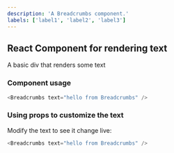 ```yaml
---
description: 'A Breadcrumbs component.'
labels: ['label1', 'label2', 'label3']
---
```



## React Component for rendering text

A basic div that renders some text

### Component usage
```js
<Breadcrumbs text="hello from Breadcrumbs" />
```

### Using props to customize the text

Modify the text to see it change live:
```js live
<Breadcrumbs text="hello from Breadcrumbs" />
```
